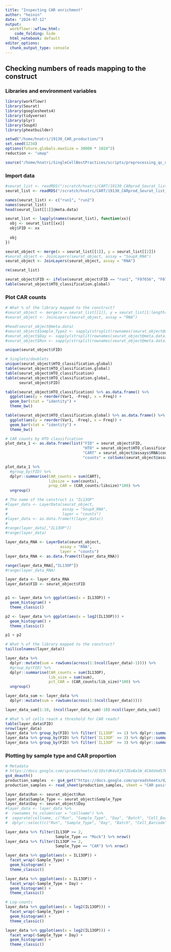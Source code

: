 ```yaml
---
title: "Inspecting CAR enrichment"
author: "heinin"
date: "2024-07-12"
output:
  workflowr::wflow_html:
    code_folding: hide
  html_notebook: default
editor_options:
  chunk_output_type: console
---
```


## Checking numbers of reads mapping to the construct

### Libraries and environment variables
```r

library(workflowr)
library(Seurat)
library(googlesheets4)
library(tidyverse)
library(plyr)
library(SoupX)
library(pheatbuilder)

setwd("/home/hnatri/19130_CAR_production/")
set.seed(1234)
options(future.globals.maxSize = 30000 * 1024^2)
reduction <- "umap"

source("/home/hnatri/SingleCellBestPractices/scripts/preprocessing_qc_module.R")

```

### Import data
```r

#seurat_list <- readRDS("/scratch/hnatri/CART/19130_CARprod_Seurat_list_filtered.rds")
seurat_list <- readRDS("/scratch/hnatri/CART/19130_CARprod_Seurat_list_filtered_0.99999.rds")

names(seurat_list) <- c("run1", "run2")
names(seurat_list)
head(seurat_list[[1]]@meta.data)

seurat_list <- lapply(names(seurat_list), function(xx){
  obj <- seurat_list[[xx]]
  obj$FID <- xx
  
  obj
})

seurat_object <- merge(x = seurat_list[[1]], y = seurat_list[[2]])
#seurat_object <- JoinLayers(seurat_object, assay = "SoupX_RNA")
seurat_object <- JoinLayers(seurat_object, assay = "RNA")

rm(seurat_list)

seurat_object$FID <- ifelse(seurat_object$FID == "run1", "F07656", "F07657")
table(seurat_object$HTO_classification.global)

```

### Plot CAR counts
```r

# What % of the library mapped to the construct?
#seurat_object <- merge(x = seurat_list[[1]], y = seurat_list[1:length(seurat_list)])
#seurat_object <- JoinLayers(seurat_object, assay = "RNA")

#head(seurat_object@meta.data)
#seurat_object$Sample_Type2 <- sapply(strsplit(rownames(seurat_object@meta.data), split='_', fixed=TRUE), `[`, 1)
#seurat_object$Day <- sapply(strsplit(rownames(seurat_object@meta.data), split='_', fixed=TRUE), `[`, 2)
#seurat_object$Run <- sapply(strsplit(rownames(seurat_object@meta.data), split='_', fixed=TRUE), `[`, 3)

unique(seurat_object$FID)

# Singlets/doublets
unique(seurat_object$HTO_classification.global)
table(seurat_object$HTO_classification.global)
table(seurat_object$HTO_classification)
table(seurat_object$HTO_classification.global,
      seurat_object$FID)

table(seurat_object$HTO_classification) %>% as.data.frame() %>%
  ggplot(aes(y = reorder(Var1, -Freq), x = Freq)) +
  geom_bar(stat = "identity") +
  theme_bw()

table(seurat_object$HTO_classification.global) %>% as.data.frame() %>%
  ggplot(aes(y = reorder(Var1, -Freq), x = Freq)) +
  geom_bar(stat = "identity") +
  theme_bw()

# CAR counts by HTO classification
plot_data_1 <- as.data.frame(list("FID" = seurat_object$FID,
                                  "HTO" = seurat_object$HTO_classification.global,
                                  "CART" = seurat_object@assays$RNA$counts["IL13OP",],
                                  "counts" = colSums(seurat_object@assays$RNA$counts)))

plot_data_1 %>%
  #group_by(FID) %>%
  dplyr::summarise(CAR_counts = sum(CART),
                   libsize = sum(counts),
                   prop_CAR = (CAR_counts/libsize)*100) %>%
  ungroup()

# The name of the construct is "IL13OP"
#layer_data <- LayerData(seurat_object,
#                        assay = "SoupX_RNA",
#                        layer = "counts")
#layer_data <- as.data.frame(t(layer_data))
#
#range(layer_data[,"IL13OP"])
#range(layer_data)

layer_data_RNA <- LayerData(seurat_object,
                        assay = "RNA",
                        layer = "counts")
layer_data_RNA <- as.data.frame(t(layer_data_RNA))

range(layer_data_RNA[,"IL13OP"])
#range(layer_data_RNA)

layer_data <- layer_data_RNA
layer_data$FID <- seurat_object$FID


p1 <- layer_data %>% ggplot(aes(x = IL13OP)) +
  geom_histogram() +
  theme_classic()

p2 <- layer_data %>% ggplot(aes(x = log2(IL13OP))) +
  geom_histogram() +
  theme_classic()

p1 + p2

# What % of the library mapped to the construct?
tail(colnames(layer_data))

layer_data %>%
  dplyr::mutate(sum = rowSums(across(1:(ncol(layer_data)-1)))) %>%
  #group_by(FID) %>%
  dplyr::summarise(CAR_counts = sum(IL13OP),
                   lib_size = sum(sum),
                   pct_CAR = (CAR_counts/lib_size)*100) %>%
  ungroup()

layer_data_sum <- layer_data %>%
  dplyr::mutate(sum = rowSums(across(1:(ncol(layer_data)))))

layer_data_sum[1:10, (ncol(layer_data_sum)-10):ncol(layer_data_sum)]

# What % of cells reach a threshold for CAR reads?
table(layer_data$FID)
nrow(layer_data)
layer_data %>% group_by(FID) %>% filter(`IL13OP` >= 1) %>% dplyr::summarise(nrow = n())
layer_data %>% group_by(FID) %>% filter(`IL13OP` >= 2) %>% dplyr::summarise(nrow = n())
layer_data %>% group_by(FID) %>% filter(`IL13OP` >= 3) %>% dplyr::summarise(nrow = n())

```

### Plotting by sample type and CAR proportion
```r

# Metadata
# https://docs.google.com/spreadsheets/d/1DstdK4vXjk7ZEeBalW_4CA6Vmd57BGENUx3iMDRLszk/edit?usp=sharing
gs4_deauth()
production_samples  <- gs4_get("https://docs.google.com/spreadsheets/d/1DstdK4vXjk7ZEeBalW_4CA6Vmd57BGENUx3iMDRLszk/edit?usp=sharing")
production_samples <- read_sheet(production_samples, sheet = "CAR positivity")

layer_data$Run <- seurat_object$Run
layer_data$Sample_Type <- seurat_object$Sample_Type
layer_data$Day <- seurat_object$Day
#layer_data <- layer_data %>%
#  rownames_to_column(var = "cellname") %>%
#  separate(cellname, c("Run", "Sample_Type", "Day", "Batch", "Cell_Barcode")) %>%
#  dplyr::select(c("Run", "Sample_Type", "Day", "Batch", "Cell_Barcode", "IL13OP"))

layer_data %>% filter(IL13OP >= 2,
                      Sample_Type == "Mock") %>% nrow()
layer_data %>% filter(IL13OP >= 2,
                      Sample_Type == "CAR") %>% nrow()

layer_data %>% ggplot(aes(x = IL13OP)) +
  facet_wrap(~Sample_Type) +
  geom_histogram() +
  theme_classic()

layer_data %>% ggplot(aes(x = IL13OP)) +
  facet_wrap(~Sample_Type + Day) +
  geom_histogram() +
  theme_classic()

# Log-counts
layer_data %>% ggplot(aes(x = log2(IL13OP))) +
  facet_wrap(~Sample_Type) +
  geom_histogram() +
  theme_classic()

layer_data %>% ggplot(aes(x = log2(IL13OP))) +
  facet_wrap(~Sample_Type + Day) +
  geom_histogram() +
  theme_classic()


```


